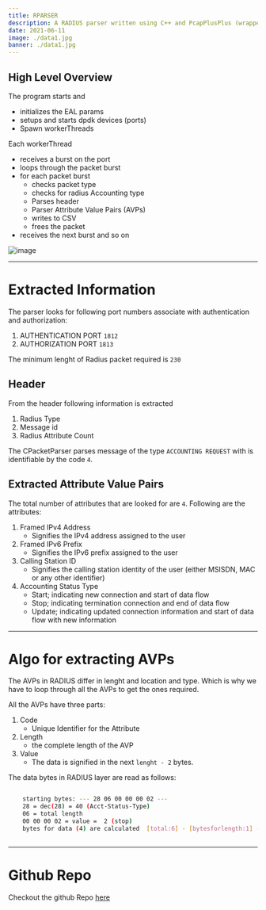 ```yaml
---
title: RPARSER
description: A RADIUS parser written using C++ and PcapPlusPlus (wrapper for C-DPDK). It extracts attributes from the RADIUS layer.
date: 2021-06-11
image: ./data1.jpg
banner: ./data1.jpg
---
```




## High Level Overview

The program starts and 
- initializes the EAL params
- setups and starts dpdk devices (ports)
- Spawn workerThreads

Each workerThread
- receives a burst on the port
- loops through the packet burst
- for each packet burst 
    - checks packet type
    - checks for radius Accounting type
    - Parses header
    - Parser Attribute Value Pairs (AVPs)
    - writes to CSV
    - frees the packet
- receives the next burst and so on

![image](./arch.svg)

---


# Extracted Information

The parser looks for following port numbers associate with authentication 
and authorization:

1. AUTHENTICATION PORT `1812` 
2. AUTHORIZATION PORT `1813`

The minimum lenght of Radius packet required is `230`


## Header
From the header following information is extracted

1. Radius Type
2. Message id
3. Radius Attribute Count

The CPacketParser parses message of the type `ACCOUNTING REQUEST` with is
identifiable by the code `4`.

## Extracted Attribute Value Pairs
The total number of attributes that are looked for are `4`. Following are
the attributes:

1. Framed IPv4 Address
    - Signifies the IPv4 address assigned to the user
2. Framed IPv6 Prefix
    - Signifies the IPv6 prefix assigned to the user
3. Calling Station ID
    - Signifies the calling station identity of the user 
    (either MSISDN, MAC or any other identifier)
4. Accounting Status Type
    - Start; indicating new connection and start of data flow
    - Stop; indicating termination connection and end of data flow
    - Update; indicating updated connection information and 
    start of data flow with new information
 
---
# Algo for extracting AVPs


The AVPs in RADIUS differ in lenght and location and type. Which is why
we have to loop through all the AVPs to get the ones required.

All the AVPs have three parts: 

1. Code
    - Unique Identifier for the Attribute
2. Length
    - the complete length of the AVP
3. Value
    - The data is signified in the next `lenght - 2` bytes.

The data bytes in RADIUS layer are read as follows:

```bash

    starting bytes: --- 28 06 00 00 00 02 --- 
    28 = dec(28) = 40 (Acct-Status-Type) 
    06 = total length 
    00 00 00 02 = value =  2 (stop) 
    bytes for data (4) are calculated  [total:6] - [bytesforlength:1] - [bytesforcode:1] = 4  
    
```

---
# Github Repo

Checkout the github Repo [here](https://github.com/IbrahimShahzad/CPacketParser)

